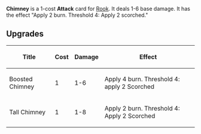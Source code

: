 {{Card
|character = Rook
|rarity = Common
|decktype = Battle
|cardtype = Attack
|keywords = [[Burn]], [[Threshold]], [[Scorched]]
|upgradeable = Yes
|expreq = 7
|upgrade1 = Boosted Chimney
|upgrade2 = Tall Chimney}}
{{Quote|Okay, be sure you hit them in the right spot, otherwise you aren't going to be too impressed.}}

'''Chimney''' is a 1-cost '''Attack''' card for [[Rook]]. It deals 1-6 base damage. It has the effect "Apply 2 burn. Threshold 4: Apply 2 scorched."

==Upgrades==
{| class="wikitable"
|+
!Title
!Cost
!Damage
!Effect
|-
|Boosted Chimney
|1
|1-6
|Apply 4 burn. Threshold 4: apply 2 Scorched
|-
|Tall Chimney
|1
|1-8
|Apply 2 burn. Threshold 4: Apply 2 Scorched
|}